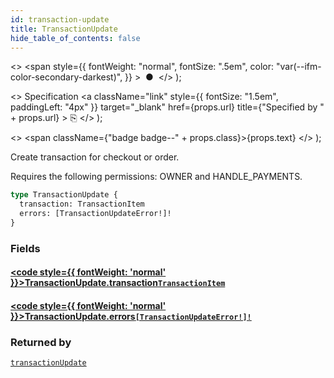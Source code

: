 ```yaml
---
id: transaction-update
title: TransactionUpdate
hide_table_of_contents: false
---
```


  <>
    <span
      style={{
        fontWeight: "normal",
        fontSize: ".5em",
        color: "var(--ifm-color-secondary-darkest)",
      }}
    >
      &nbsp;●&nbsp;
    </span>
  </>
);

  <>
    Specification
    <a
      className="link"
      style={{ fontSize: "1.5em", paddingLeft: "4px" }}
      target="\_blank"
      href={props.url}
      title={"Specified by " + props.url}
    >
      ⎘
    </a>
  </>
);

  <>
    <span className={"badge badge--" + props.class}>{props.text}</span>
  </>
);

Create transaction for checkout or order.

<Badge text="Added in Saleor 3.4" class="secondary margin-bottom--sm" />

<FeaturePreview />

Requires the following permissions: OWNER and HANDLE_PAYMENTS.

```graphql
type TransactionUpdate {
  transaction: TransactionItem
  errors: [TransactionUpdateError!]!
}
```

### Fields

#### [<code style={{ fontWeight: 'normal' }}>TransactionUpdate.<b>transaction</b></code>](#)<Bullet />[`TransactionItem`](../../../api-reference/payments/objects/transaction-item) <Badge class="secondary" text="object"/>

>

#### [<code style={{ fontWeight: 'normal' }}>TransactionUpdate.<b>errors</b></code>](#)<Bullet />[`[TransactionUpdateError!]!`](../../../api-reference/payments/objects/transaction-update-error) <Badge class="secondary" text="non-null"/> <Badge class="secondary" text="object"/>

>

### Returned by

[`transactionUpdate`](../../../api-reference/payments/mutations/transaction-update) <Badge class="secondary" text="mutation"/>

